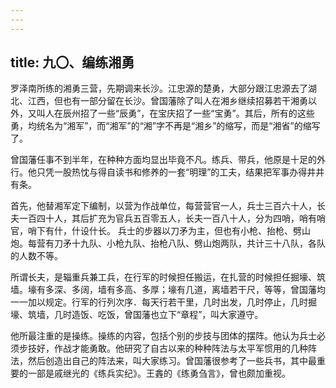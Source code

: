 ```yaml
---
---
---
```

title: 九〇、编练湘勇
---



罗泽南所练的湘勇三营，先期调来长沙。江忠源的楚勇，大部分跟江忠源去了湖北、江西，但也有一部分留在长沙。曾国藩除了叫人在湘乡继续招募若干湘勇以外，又叫人在辰州招了一些“辰勇”，在宝庆招了一些“宝勇”。其后，所有的这些勇，均统名为“湘军”，而“湘军”的“湘”字不再是“湘乡”的缩写，而是“湘省”的缩写了。

曾国藩任事不到半年，在种种方面均显出毕竟不凡。练兵、带兵，他原是十足的外行。他只凭一股热忱与得自读书和修养的一套“明理”的工夫，结果把军事办得井井有条。

首先，他替湘军定下编制，以营为作战单位，每营营官一人，兵士三百六十人，长夫一百四十人，其后扩充为官兵五百零五人，长夫一百八十人，分为四哨，哨有哨官，哨下有什，什设什长。 兵士的步器以刀矛为主，但也有小枪、抬枪、劈山炮。每营有刀矛十九队、小枪九队、抬枪八队、劈山炮两队，共计三十八队，各队的人数不等。

所谓长夫，是辎重兵兼工兵，在行军的时候担任搬运，在扎营的时候担任掘壕、筑墙。壕有多深、多阔，墙有多高、多厚；壕有几道，离墙若干尺，等等，曾国藩均一一加以规定。行军的行列次序．每天行若干里，几时出发，几时停止，几时掘壕、筑墙，几时造饭、吃饭，曾国藩也立下“章程”，叫大家遵守。

他所最注重的是操练。操练的内容，包括个别的步技与团体的摆阵。他认为兵士必须步技好，作战才能勇敢。他研究了自古以来的种种阵法与太平军惯用的几种阵法，然后创造出自己的阵法来，叫大家练习。曾国藩很参考了一些兵书，其中最重要的一部是戚继光的《练兵实纪》。王錱的《练勇刍言》，曾也颇加重视。